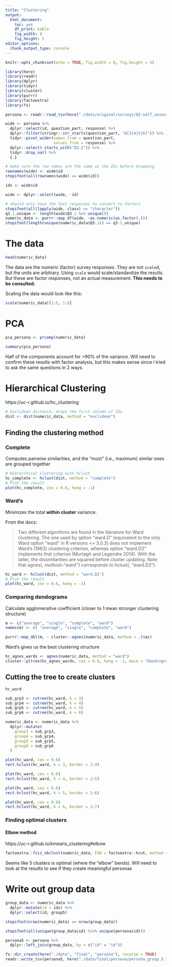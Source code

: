 ```yaml
---
title: "Clustering"
output: 
  html_document: 
    toc: yes
    df_print: kable
    fig_width: 8
    fig_height: 5
editor_options: 
  chunk_output_type: console
---
```


```r
knitr::opts_chunk$set(echo = TRUE, fig.width = 8, fig.height = 5)

library(here)
library(readr)
library(dplyr)
library(tidyr)
library(cluster)
library(purrr)
library(factoextra)
library(fs)

persona <- readr::read_tsv(here("./data/original/surveys/02-self_assessment_with_questions.tsv"), )

wide <- persona %>%
  dplyr::select(id, question_part, response) %>%
  dplyr::filter(stringr::str_starts(question_part, "Q[3|4|5|6]")) %>%
  tidyr::pivot_wider(names_from = question_part,
                     values_from = response) %>%
  dplyr::select(-starts_with("Q3.2")) %>%
  tidyr::drop_na() %>%
  {.}

# make sure the row names are the same as the IDs before dropping
rownames(wide) <- wide$id
stopifnot(all(rownames(wide) == wide$id))

ids <- wide$id

wide <- dplyr::select(wide, -id)

# should only have the text responses to convert to factors
stopifnot(all(lapply(wide, class) == "character"))
q3.1_unique <- length(wide$Q3.1 %>% unique())
numeric_data <- purrr::map_df(wide, ~as.numeric(as.factor(.)))
stopifnot(length(unique(numeric_data$Q3.1)) == q3.1_unique)
```

# The data

```r
head(numeric_data)
```

The data are the numeric (factor) survey responses.
They are not `scale`d, but the units are arbitrary.
Using `scale` would scale/standardize the results.
But these are factor responses, not an actual measurement.
**This needs to be consulted.**

Scaling the data would look like this:

```r
scale(numeric_data)[1:5, 1:6]
```



# PCA

```r
pca_persona <- prcomp(numeric_data)

summary(pca_persona)
```

Half of the components account for >90% of the variance.
Will need to confirm these results with factor analysis,
but this makes sense since I tried to ask the same questions in 2 ways.

# Hierarchical Clustering

https://uc-r.github.io/hc_clustering

```r
# Euclidean distance, drops the first column of IDs
dist <- dist(numeric_data, method = "euclidean")
```

## Finding the clustering method

### Complete

Computes pairwise similarities, and the "most" (i.e., maximum) similar ones are grouped together

```r
# Hierarchical Clustering with hclust
hc_complete <- hclust(dist, method = "complete")
# Plot the result
plot(hc_complete, cex = 0.6, hang = -1)
```

### Ward's

Minimizes the total **within cluster** variance.

From the docs:

> Two different algorithms are found in the literature for Ward clustering. The one used by option "ward.D" (equivalent to the only Ward option "ward" in R versions <= 3.0.3) does not implement Ward's (1963) clustering criterion, whereas option "ward.D2" implements that criterion (Murtagh and Legendre 2014). With the latter, the dissimilarities are squared before cluster updating. Note that agnes(*, method="ward") corresponds to hclust(*, "ward.D2").

```r
hc_ward <- hclust(dist, method = "ward.D2")
# Plot the result
plot(hc_ward, cex = 0.6, hang = -1)
```


### Comparing dendograms

Calculate agglomerative coefficient (closer to 1 mean stronger clustering structure)

```r
m <- c("average", "single", "complete", "ward")
names(m) <- c( "average", "single", "complete", "ward")

purrr::map_dbl(m, ~ cluster::agnes(numeric_data, method = .)$ac)
```

Ward's gives us the best clustering structure

```r
hc_agnes_wards <- agnes(numeric_data, method = "ward")
cluster::pltree(hc_agnes_wards, cex = 0.6, hang = -1, main = "Dendrogram of agnes")
```

## Cutting the tree to create clusters

```r
hc_ward
```

```r
sub_grp3 <- cutree(hc_ward, k = 3)
sub_grp4 <- cutree(hc_ward, k = 4)
sub_grp5 <- cutree(hc_ward, k = 5)
sub_grp6 <- cutree(hc_ward, k = 6)
```

```r
numeric_data <- numeric_data %>%
  dplyr::mutate(
    group3 = sub_grp3,
    group4 = sub_grp4,
    group5 = sub_grp5,
    group6 = sub_grp6
  )
```

```r
plot(hc_ward, cex = 0.6)
rect.hclust(hc_ward, k = 3, border = 2:4)
```

```r
plot(hc_ward, cex = 0.6)
rect.hclust(hc_ward, k = 4, border = 2:5)
```

```r
plot(hc_ward, cex = 0.6)
rect.hclust(hc_ward, k = 5, border = 2:6)
```

```r
plot(hc_ward, cex = 0.6)
rect.hclust(hc_ward, k = 6, border = 2:7)
```

### Finding optimal clusters

#### Elbow method

https://uc-r.github.io/kmeans_clustering#elbow

```r
factoextra::fviz_nbclust(numeric_data, FUN = factoextra::hcut, method = "wss")
```

Seems like 5 clusters is optimal (where the "elbow" bends).
Will need to look at the results to see if they create meaningful personas


# Write out group data

```r
group_data <- numeric_data %>%
  dplyr::mutate(id = ids) %>%
  dplyr::select(id, group5)

stopifnot(nrow(numeric_data) == nrow(group_data))

stopifnot(all(unique(group_data$id) %in% unique(persona$id)))

persona5 <- persona %>%
  dplyr::left_join(group_data, by = c("id" = "id"))

fs::dir_create(here("./data", "final", "persona"), recurse = TRUE)
readr::write_tsv(persona5, here("./data/final/persona/persona_group_5.tsv"))
```
